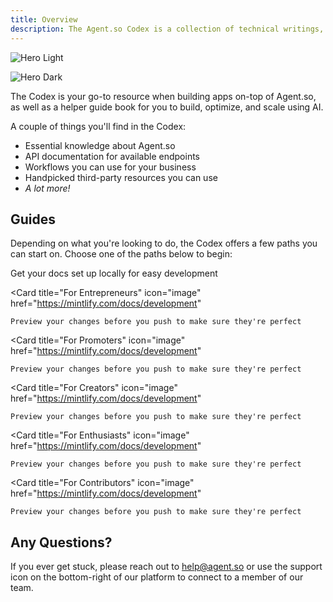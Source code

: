 ```yaml
---
title: Overview
description: The Agent.so Codex is a collection of technical writings, developer documentations, guides, and other resources to help you use AGI.
---
```


<img
  className="block dark:hidden"
  src="/images/hero-light.svg"
  alt="Hero Light"
/>

<img
  className="hidden dark:block"
  src="/images/hero-dark.svg"
  alt="Hero Dark"
/>


The Codex is your go-to resource when building apps on-top of Agent.so, as well as a helper guide book for you to build, optimize, and scale using AI.

A couple of things you'll find in the Codex:

- Essential knowledge about Agent.so
- API documentation for available endpoints
- Workflows you can use for your business
- Handpicked third-party resources you can use
- *A lot more!*

## Guides

Depending on what you're looking to do, the Codex offers a few paths you can start on. Choose one of the paths below to begin:

<CardGroup cols={2}>
  <Card
    title="For Developers"
    icon="pen-to-square"
    href="https://mintlify.com/docs/quickstart"
  >
    Get your docs set up locally for easy development
  </Card>

  <Card
    title="For Entrepreneurs"
    icon="image"
    href="https://mintlify.com/docs/development"
  >
    Preview your changes before you push to make sure they're perfect
  </Card>

  <Card
    title="For Promoters"
    icon="image"
    href="https://mintlify.com/docs/development"
  >
    Preview your changes before you push to make sure they're perfect
  </Card>

  <Card
    title="For Creators"
    icon="image"
    href="https://mintlify.com/docs/development"
  >
    Preview your changes before you push to make sure they're perfect
  </Card>

  <Card
    title="For Enthusiasts"
    icon="image"
    href="https://mintlify.com/docs/development"
  >
    Preview your changes before you push to make sure they're perfect
  </Card>

  <Card
    title="For Contributors"
    icon="image"
    href="https://mintlify.com/docs/development"
  >
    Preview your changes before you push to make sure they're perfect
  </Card>
</CardGroup>

## Any Questions?

If you ever get stuck, please reach out to help@agent.so or use the support icon on the bottom-right of our platform to connect to a member of our team.
